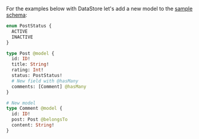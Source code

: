 For the examples below with DataStore let's add a new model to the [sample schema](/[platform]/prev/build-a-backend/more-features/datastore/set-up-datastore/#sample-schema):

```graphql
enum PostStatus {
  ACTIVE
  INACTIVE
}

type Post @model {
  id: ID!
  title: String!
  rating: Int!
  status: PostStatus!
  # New field with @hasMany
  comments: [Comment] @hasMany
}

# New model
type Comment @model {
  id: ID!
  post: Post @belongsTo
  content: String!
}
```
